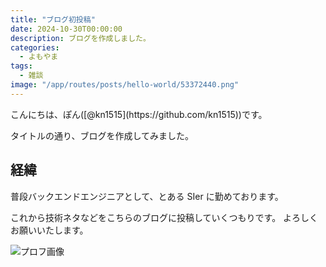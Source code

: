 ```yaml
---
title: "ブログ初投稿"
date: 2024-10-30T00:00:00
description: ブログを作成しました。
categories:
  - よもやま
tags:
  - 雑談
image: "/app/routes/posts/hello-world/53372440.png"
---
```


<summary>こんにちは、ぽん([@kn1515](https://github.com/kn1515))です。</summary>

<more>

タイトルの通り、ブログを作成してみました。

## 経緯

普段バックエンドエンジニアとして、とある SIer に勤めております。

これから技術ネタなどをこちらのブログに投稿していくつもりです。
よろしくお願いいたします。

![プロフ画像](./53372440.png)

</more>
